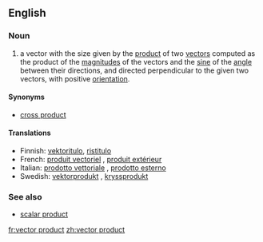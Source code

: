 ==English==

===Noun===
{{en-noun|sg=[[vector]] [[product]]}}

# {{vector}} a vector with the size given by the [[product]] of two [[vector]]s computed as the product of the [[magnitude]]s of the vectors and the [[sine]] of the [[angle]] between their directions, and directed perpendicular to the given two vectors, with positive [[orientation]].

====Synonyms====
*[[cross product]]

====Translations====
*Finnish: [[vektoritulo]], [[ristitulo]]
*French: [[produit vectoriel]] {{m}}, [[produit extérieur]] {{m}}
*Italian: [[prodotto vettoriale]] {{m}}, [[prodotto esterno]] {{m}}
*Swedish: [[vektorprodukt]] {{c}}, [[kryssprodukt]] {{c}}

===See also===
*[[scalar product]]

[[fr:vector product]]
[[zh:vector product]]